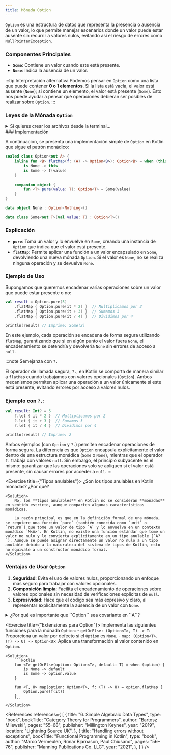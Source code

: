 ```yaml
---
title: Mónada Option
---
```


<ReadingTime/>
<GitHubRepoLink repo={"functional-programming-kt"} user={"r8vnhill"}/>

`Option` es una estructura de datos que representa la presencia o ausencia de un valor, lo que permite manejar escenarios donde un valor puede estar ausente sin recurrir a valores nulos, evitando así el riesgo de errores como `NullPointerException`.

### Componentes Principales

- **`Some`**: Contiene un valor cuando este está presente.
- **`None`**: Indica la ausencia de un valor.

:::tip Interpretación alternativa
Podemos pensar en ``Option`` como una lista que puede contener **0 o 1 elementos**. Si la lista está vacía, el valor está ausente (`None`); si contiene un elemento, el valor está presente (`Some`). Esto nos puede ayudar a pensar qué operaciones debieran ser posibles de realizar sobre ``Option``.
:::

### Leyes de la Mónada `Option`

<details>
    <summary>
        Si quieres crear los archivos desde la terminal...
    </summary>

    <BoxedTabs groupId={"os"}>
        <TabItem value="Windows" label="Windows">
            ```powershell
            $Group = 'com\github\username'
            ```

            ```powershell
            $OptionTestDir = "monads\src\test\kotlin\$Group\option"
            New-Item -Path $OptionTestDir -ItemType Directory -Force
            "package $Group.option" -replace '\\', '.' | 
                Out-File -FilePath "$OptionTestDir\OptionTest.kt"
            ```
        </TabItem>
        <TabItem value="Windows (corto)" label="Windows (corto)">
            ```powershell
            $Group = 'com\github\username'
            ```

            ```powershell
            $OptionTestDir = "monads\src\test\kotlin\$Group\option"
            md $OptionTestDir
            "package $Group.option" -replace '\\', '.' > `
                "$OptionTestDir\OptionTest.kt"
            ```
        </TabItem>
        <TabItem value="Linux/Mac" label="Linux/Mac">
            ```bash
            GROUP="com/github/username"
            ```

            ```bash
            OPTION_TEST_DIR="monads/src/test/kotlin/$GROUP/option"
            mkdir -p "$OPTION_TEST_DIR"
            echo "package ${GROUP//\//.}.option" > "$OPTION_TEST_DIR/OptionTest.kt"
            ```
        </TabItem>
    </BoxedTabs>
</details>
### Implementación

A continuación, se presenta una implementación simple de `Option` en Kotlin que sigue el patrón monádico:

```kotlin
sealed class Option<out A> {
    inline fun <B> flatMap(f: (A) -> Option<B>): Option<B> = when (this) {
        is None -> this
        is Some -> f(value)
    }

    companion object {
        fun <T> pure(value: T): Option<T> = Some(value)
    }
}

data object None : Option<Nothing>()

data class Some<out T>(val value: T) : Option<T>()
```

### Explicación

- **`pure`**: Toma un valor y lo envuelve en `Some`, creando una instancia de `Option` que indica que el valor está presente.
- **`flatMap`**: Permite aplicar una función a un valor encapsulado en `Some`, devolviendo una nueva mónada `Option`. Si el valor es `None`, no se realiza ninguna operación y se devuelve `None`.

### Ejemplo de Uso

Supongamos que queremos encadenar varias operaciones sobre un valor que puede estar presente o no:

```kotlin
val result = Option.pure(5)
    .flatMap { Option.pure(it * 2) }  // Multiplicamos por 2
    .flatMap { Option.pure(it + 3) }  // Sumamos 3
    .flatMap { Option.pure(it / 4) }  // Dividimos por 4

println(result) // Imprime: Some(2)
```

En este ejemplo, cada operación se encadena de forma segura utilizando `flatMap`, garantizando que si en algún punto el valor fuera `None`, el encadenamiento se detendría y devolvería `None` sin errores de acceso a `null`.

:::note Semejanza con `?.`

El operador de llamada segura, `?.`, en Kotlin se comporta de manera similar a `flatMap` cuando trabajamos con valores opcionales (`Option`). Ambos mecanismos permiten aplicar una operación a un valor únicamente si este está presente, evitando errores por acceso a valores nulos.

### Ejemplo con `?.`:

```kotlin
val result: Int? = 5
    ?.let { it * 2 }  // Multiplicamos por 2
    ?.let { it + 3 }  // Sumamos 3
    ?.let { it / 4 }  // Dividimos por 4

println(result) // Imprime: 2
```

Ambos ejemplos (con `Option` y `?.`) permiten encadenar operaciones de forma segura. La diferencia es que `Option` encapsula explícitamente el valor dentro de una estructura monádica (`Some` o `None`), mientras que el operador `?.` trabaja con valores `null`. Sin embargo, el principio subyacente es el mismo: garantizar que las operaciones solo se apliquen si el valor está presente, sin causar errores por acceder a `null`.
:::

<Exercise title={"Tipos anulables"}>
    ¿Son los tipos anulables en Kotlin mónadas? ¿Por qué?

    <Solution>
        No, los **tipos anulables** en Kotlin no se consideran **mónadas** en sentido estricto, aunque comparten algunas características monádicas.

        La razón principal es que en la definición formal de una mónada, se requiere una función `pure` (también conocida como `unit` o `return`) que tome un valor de tipo `A` y lo envuelva en un contexto monádico `M<A>`. En Kotlin, no existe una función estándar que tome un valor no nulo y lo convierta explícitamente en un tipo anulable (`A?`). Aunque se puede asignar directamente un valor no nulo a un tipo anulable debido a la naturaleza del sistema de tipos de Kotlin, esto no equivale a un constructor monádico formal.
    </Solution>
</Exercise>

### Ventajas de Usar ``Option``

1. **Seguridad**: Evita el uso de valores nulos, proporcionando un enfoque más seguro para trabajar con valores opcionales.
2. **Composición limpia**: Facilita el encadenamiento de operaciones sobre valores opcionales sin necesidad de verificaciones explícitas de `null`.
3. **Expresividad**: Hace que el código sea más expresivo y claro, al representar explícitamente la ausencia de un valor con `None`.

<details>
    <summary>¿Por qué es importante que ``Option`` sea covariante en ``A``?</summary>

    Es importante que ``Option`` sea **covariante** en ``A`` para permitir la substitución de subtipos y garantizar la compatibilidad de tipos en contextos donde se espera un ``Option`` de un tipo más general.

    Supongamos que tenemos una jerarquía de clases:

    ```kotlin
    open class Animal
    class Dog : Animal
    ```

    Y una función que acepta un ``Option<Animal>``:

    ```kotlin
    fun handleAnimal(option: Option<Animal>) {
        // Procesa el animal
    }
        ```

    Si ``Option`` es covariante en ``A``, podemos pasar un ``Option<Dog>`` a esta función sin problemas:

    ```kotlin
    val dogOption: Option<Dog> = Some(Dog())
    handleAnimal(dogOption)
    ```

    Sin la covarianza, el código anterior no sería válido porque ``Option<Dog>`` no sería un subtipo de ``Option<Animal>``, y la función ``handleAnimal`` no aceptaría ese argumento.
</details>

<Exercise title={"Extensiones para Option"}>
    Implementa las siguientes funciones para la mónada `Option`:
    - `getOrElse: (Option<T>, T) -> T`: Proporciona un valor por defecto si el `Option` es `None`.
    - `map: (Option<T>, (T) -> U) -> Option<U>`: Aplica una transformación al valor contenido en `Option`.

    <Solution>
        ```kotlin
        fun <T> getOrElse(option: Option<T>, default: T) = when (option) {
            is None -> default
            is Some -> option.value
        }

        fun <T, U> map(option: Option<T>, f: (T) -> U) = option.flatMap {
            Option.pure(f(it))
        }
        ```
    </Solution>
</Exercise>

<References references={
    [
        {
            title: "6. Simple Algebraic Data Types",
            type: "book",
            bookTitle: "Category Theory for Programmers",
            author: "Bartosz Milewski",
            pages: "55–68",
            publisher: "Millington Keynes",
            year: "2019",
            location: "Lightning Source UK",
        },
        {
            title: "Handling errors without exceptions",
            bookTitle: "Functional Programming in Kotlin",
            type: "book",
            author: "Marco Vermeulen, Rúnar Bjarnason, Paul Chiusano",
            pages: "56–76",
            publisher: "Manning Publications Co. LLC",
            year: "2021",
        },
    ]
} />
